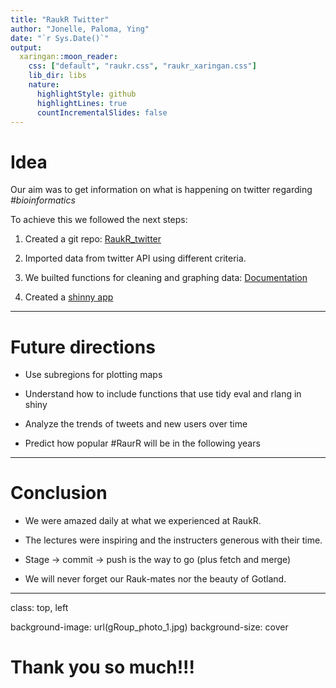 ```yaml
---
title: "RaukR Twitter"
author: "Jonelle, Paloma, Ying"
date: "`r Sys.Date()`"
output:
  xaringan::moon_reader:
    css: ["default", "raukr.css", "raukr_xaringan.css"]
    lib_dir: libs
    nature:
      highlightStyle: github
      highlightLines: true
      countIncrementalSlides: false
---
```


# Idea

Our aim was to get information on what is happening on twitter
regarding *#bioinformatics*

To achieve this we followed the next steps:

1. Created a git repo: [RaukR_twitter](https://github.com/jonellevillar/RaukR_twitter)

2. Imported data from twitter API using different criteria.

3. We builted functions for cleaning and graphing data:
[Documentation](https://raukr-twitter.netlify.com/)

4. Created a [shinny app](https://sherriying.shinyapps.io/twitter_shiny/)

---

# Future directions


- Use subregions for plotting maps

- Understand how to include functions that use tidy eval and rlang in shiny

- Analyze the trends of tweets and new users over time

- Predict how popular #RaurR will be in the following years


---

# Conclusion

- We were amazed daily at what we experienced at RaukR.  

- The lectures were inspiring and the instructers generous with their time. 

- Stage -> commit -> push is the way to go (plus fetch and merge)

- We will never forget our Rauk-mates nor the beauty of Gotland. 



---
class: top, left

background-image: url(gRoup_photo_1.jpg)
background-size: cover

# Thank you so much!!!
